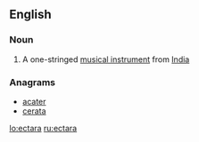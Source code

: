 ==English==

===Noun===
{{en-noun}}

# {{context|musical instruments|lang=en}} A one-stringed [[musical instrument]] from [[India]]

===Anagrams===
* [[acater#English|acater]]
* [[cerata#English|cerata]]

[[lo:ectara]]
[[ru:ectara]]